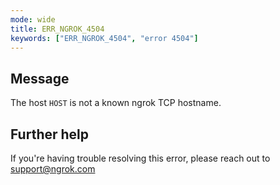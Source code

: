 ```yaml
---
mode: wide
title: ERR_NGROK_4504
keywords: ["ERR_NGROK_4504", "error 4504"]
---
```


## Message

The host `HOST` is not a known ngrok TCP hostname.

## Further help

If you're having trouble resolving this error, please reach out to [support@ngrok.com](mailto:support@ngrok.com?subject=Help%20with%20ERR_NGROK_4504)
